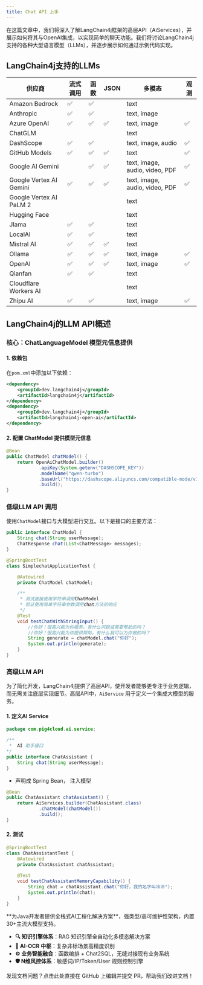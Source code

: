 ```yaml
---
title: Chat API 上手
---
```



在这篇文章中，我们将深入了解LangChain4j框架的高层API（AiServices），并展示如何将其与OpenAI集成，以实现简单的聊天功能。我们将讨论LangChain4j支持的各种大型语言模型（LLMs），并逐步展示如何通过示例代码实现。

## LangChain4j支持的LLMs

| 供应商 | 流式调用 | 函数 | JSON  | 多模态 | 观测 |
| --- | --- | --- | --- | --- | --- |
| Amazon Bedrock | ✅ | ✅ |  | text |  |
| Anthropic | ✅ | ✅ |  | text, image |  |
| Azure OpenAI | ✅ | ✅ | ✅ | text, image | ✅ |
| ChatGLM |  |  |  | text |  |
| DashScope | ✅ | ✅ |  | text, image, audio | ✅ |
| GitHub Models | ✅ | ✅ | ✅ | text | ✅ |
| Google AI Gemini |  | ✅ | ✅ | text, image, audio, video, PDF | ✅ |
| Google Vertex AI Gemini | ✅ | ✅ | ✅ | text, image, audio, video, PDF | ✅ |
| Google Vertex AI PaLM 2 |  |  |  | text |  |
| Hugging Face |  |  |  | text |  |
| Jlama | ✅ | ✅ |  | text |  |
| LocalAI | ✅ | ✅ |  | text |  |
| Mistral AI | ✅ | ✅ | ✅ | text |  |
| Ollama | ✅ | ✅ | ✅ | text, image | ✅ |
| OpenAI | ✅ | ✅ | ✅ | text, image | ✅ |
| Qianfan | ✅ | ✅ |  | text |  |
| Cloudflare Workers AI |  |  |  | text |  |
| Zhipu AI | ✅ | ✅ |  | text, image | ✅ |


## LangChain4j的LLM API概述

### 核心：ChatLanguageModel 模型元信息提供

#### 1. 依赖包

在`pom.xml`中添加以下依赖：

```xml
<dependency>
    <groupId>dev.langchain4j</groupId>
    <artifactId>langchain4j</artifactId>
</dependency>
<dependency>
    <groupId>dev.langchain4j</groupId>
    <artifactId>langchain4j-open-ai</artifactId>
</dependency>
```

#### 2. 配置  ChatModel 提供模型元信息


```java
@Bean
public ChatModel chatModel() {
    return OpenAiChatModel.builder()
            .apiKey(System.getenv("DASHSCOPE_KEY"))
            .modelName("qwen-turbo")
            .baseUrl("https://dashscope.aliyuncs.com/compatible-mode/v1")
            .build();
}
```


### 低级LLM API 调用

使用`ChatModel`接口与大模型进行交互。以下是接口的主要方法：

```java
public interface ChatModel {
    String chat(String userMessage);
    ChatResponse chat(List<ChatMessage> messages);
}
```

```java
@SpringBootTest
class SimplechatApplicationTest {

    @Autowired
    private ChatModel chatModel;

    /**
     * 测试直接使用字符串调用ChatModel
     * 验证使用简单字符串参数调用chat方法的响应
     */
    @Test
    void testChatWithStringInput() {
        //你好！很高兴能为你服务。有什么问题或需要帮助的吗？
        //你好！很高兴能为你提供帮助。有什么我可以为你做的吗？
        String generate = chatModel.chat("你好");
        System.out.println(generate);
    }
}
```

### 高级LLM API

为了简化开发，LangChain4j提供了高层API，使开发者能够更专注于业务逻辑，而无需关注底层实现细节。高层API中，`AiService` 用于定义一个集成大模型的服务。

#### 1. 定义AI Service

```java
package com.pig4cloud.ai.service;

/**
 *  AI 助手接口
*/
public interface ChatAssistant {
    String chat(String userMessage);
}
```

-  声明成 Spring Bean， 注入模型

```java
@Bean
public ChatAssistant chatAssistant() {
    return AiServices.builder(ChatAssistant.class)
            .chatModel(chatModel())
            .build();
}
```

#### 2. 测试

```java
@SpringBootTest
class ChatAssistantTest {
    @Autowired
    private ChatAssistant chatAssistant;
    
    @Test
    void testChatAssistantMemoryCapability() {
        String chat = chatAssistant.chat("你好，我的名字叫冷冷");
        System.out.println(chat);
    }
}
```

<Card title="PIG AI应用开发平台 | 适合中大型企业构建自主可控的AI中台" icon="link" href="https://ai.pig4cloud.com">
**为Java开发者提供全栈式AI工程化解决方案**，强类型/高可维护性架构，内置30+主流大模型支持。

- **🔍 知识引擎体系**：RAG 知识引擎全自动化多模态解决方案
- **📝 AI-OCR 中枢**：复杂非标场景高精度识别
- **⚙️ 业务智能融合**：函数编排 + Chat2SQL，无缝对接现有业务系统
- **🛡️ N维风控体系**：敏感词/IP/Token/User 规则控制引擎
</Card>

<Card title="文档有误？请协助编辑" icon="pencil" href="https://github.com/javaai-pig4cloud-com/javaai-docs/edit/main/docs/03Chat API.mdx">
  发现文档问题？点击此处直接在 GitHub 上编辑并提交 PR，帮助我们改进文档！
</Card>





